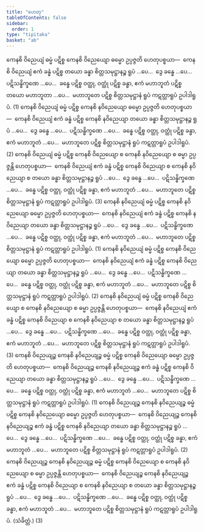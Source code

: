 ```yaml
---
title: "ဟေတု"
tableOfContents: false
sidebar:
  order: 1
type: "tipitaka"
basket: "ab"
---
```



<DynamicBreadcrumb />

<Division number="176">

<Paragraph number="950">
ကေနစိ ဝိညေယျံ ဓမ္မံ ပဋိစ္စ ကေနစိ ဝိညေယျော ဓမ္မော ဥပ္ပဇ္ဇတိ ဟေတုပစ္စယာ—  ကေနစိ ဝိညေယျံ ဧကံ ခန္ဓံ ပဋိစ္စ တယော ခန္ဓာ စိတ္တသမုဋ္ဌာနဉ္စ ရူပံ …ပေ…  ဒွေ ခန္ဓေ …ပေ…  ပဋိသန္ဓိက္ခဏေ …ပေ…  ခန္ဓေ ပဋိစ္စ ဝတ္ထု, ဝတ္ထုံ ပဋိစ္စ ခန္ဓာ, ဧကံ မဟာဘူတံ ပဋိစ္စ တယော မဟာဘူတာ …ပေ…  မဟာဘူတေ ပဋိစ္စ စိတ္တသမုဋ္ဌာနံ ရူပံ ကဋတ္တာရူပံ ဥပါဒါရူပံ. (1)
</Paragraph>

<Paragraph number="951">
ကေနစိ ဝိညေယျံ ဓမ္မံ ပဋိစ္စ ကေနစိ နဝိညေယျော ဓမ္မော ဥပ္ပဇ္ဇတိ ဟေတုပစ္စယာ—  ကေနစိ ဝိညေယျံ ဧကံ ခန္ဓံ ပဋိစ္စ ကေနစိ နဝိညေယျာ တယော ခန္ဓာ စိတ္တသမုဋ္ဌာနဉ္စ ရူပံ …ပေ…  ဒွေ ခန္ဓေ …ပေ…  ပဋိသန္ဓိက္ခဏေ …ပေ…  ခန္ဓေ ပဋိစ္စ ဝတ္ထု, ဝတ္ထုံ ပဋိစ္စ ခန္ဓာ, ဧကံ မဟာဘူတံ …ပေ…  မဟာဘူတေ ပဋိစ္စ စိတ္တသမုဋ္ဌာနံ ရူပံ ကဋတ္တာရူပံ ဥပါဒါရူပံ. (2)
</Paragraph>

<Paragraph number="952">
ကေနစိ ဝိညေယျံ ဓမ္မံ ပဋိစ္စ ကေနစိ ဝိညေယျော စ ကေနစိ နဝိညေယျော စ ဓမ္မာ ဥပ္ပဇ္ဇန္တိ ဟေတုပစ္စယာ—  ကေနစိ ဝိညေယျံ ဧကံ ခန္ဓံ ပဋိစ္စ ကေနစိ ဝိညေယျာ စ ကေနစိ နဝိညေယျာ စ တယော ခန္ဓာ စိတ္တသမုဋ္ဌာနဉ္စ ရူပံ …ပေ…  ဒွေ ခန္ဓေ …ပေ…  ပဋိသန္ဓိက္ခဏေ …ပေ…  ခန္ဓေ ပဋိစ္စ ဝတ္ထု, ဝတ္ထုံ ပဋိစ္စ ခန္ဓာ, ဧကံ မဟာဘူတံ …ပေ…  မဟာဘူတေ ပဋိစ္စ စိတ္တသမုဋ္ဌာနံ ရူပံ ကဋတ္တာရူပံ ဥပါဒါရူပံ. (3)
</Paragraph>

</Division>
<Division number="177">

<Paragraph number="953">
ကေနစိ နဝိညေယျံ ဓမ္မံ ပဋိစ္စ ကေနစိ နဝိညေယျော ဓမ္မော ဥပ္ပဇ္ဇတိ ဟေတုပစ္စယာ—  ကေနစိ နဝိညေယျံ ဧကံ ခန္ဓံ ပဋိစ္စ ကေနစိ နဝိညေယျာ တယော ခန္ဓာ စိတ္တသမုဋ္ဌာနဉ္စ ရူပံ …ပေ…  ဒွေ ခန္ဓေ …ပေ…  ပဋိသန္ဓိက္ခဏေ …ပေ…  ခန္ဓေ ပဋိစ္စ ဝတ္ထု, ဝတ္ထုံ ပဋိစ္စ ခန္ဓာ, ဧကံ မဟာဘူတံ …ပေ…  မဟာဘူတေ ပဋိစ္စ စိတ္တသမုဋ္ဌာနံ ရူပံ ကဋတ္တာရူပံ ဥပါဒါရူပံ. (1)
</Paragraph>

<Paragraph number="954">
ကေနစိ နဝိညေယျံ ဓမ္မံ ပဋိစ္စ ကေနစိ ဝိညေယျော ဓမ္မော ဥပ္ပဇ္ဇတိ ဟေတုပစ္စယာ—  ကေနစိ နဝိညေယျံ ဧကံ ခန္ဓံ ပဋိစ္စ ကေနစိ ဝိညေယျာ တယော ခန္ဓာ စိတ္တသမုဋ္ဌာနဉ္စ ရူပံ …ပေ…  ဒွေ ခန္ဓေ …ပေ…  ပဋိသန္ဓိက္ခဏေ …ပေ…  ခန္ဓေ ပဋိစ္စ ဝတ္ထု, ဝတ္ထုံ ပဋိစ္စ ခန္ဓာ, ဧကံ မဟာဘူတံ …ပေ…  မဟာဘူတေ ပဋိစ္စ စိတ္တသမုဋ္ဌာနံ ရူပံ ကဋတ္တာရူပံ ဥပါဒါရူပံ. (2)
</Paragraph>

<Paragraph number="955">
ကေနစိ နဝိညေယျံ ဓမ္မံ ပဋိစ္စ ကေနစိ ဝိညေယျော စ ကေနစိ နဝိညေယျော စ ဓမ္မာ ဥပ္ပဇ္ဇန္တိ ဟေတုပစ္စယာ—  ကေနစိ နဝိညေယျံ ဧကံ ခန္ဓံ ပဋိစ္စ ကေနစိ ဝိညေယျာ စ ကေနစိ နဝိညေယျာ စ တယော ခန္ဓာ စိတ္တသမုဋ္ဌာနဉ္စ ရူပံ …ပေ…  ဒွေ ခန္ဓေ …ပေ…  ပဋိသန္ဓိက္ခဏေ …ပေ…  ခန္ဓေ ပဋိစ္စ ဝတ္ထု, ဝတ္ထုံ ပဋိစ္စ ခန္ဓာ, ဧကံ မဟာဘူတံ …ပေ…  မဟာဘူတေ ပဋိစ္စ စိတ္တသမုဋ္ဌာနံ ရူပံ ကဋတ္တာရူပံ ဥပါဒါရူပံ. (3)
</Paragraph>

</Division>
<Division number="178">

<Paragraph number="956">
ကေနစိ ဝိညေယျဉ္စ ကေနစိ နဝိညေယျဉ္စ ဓမ္မံ ပဋိစ္စ ကေနစိ ဝိညေယျော ဓမ္မော ဥပ္ပဇ္ဇတိ ဟေတုပစ္စယာ—  ကေနစိ ဝိညေယျဉ္စ ကေနစိ နဝိညေယျဉ္စ ဧကံ ခန္ဓံ ပဋိစ္စ ကေနစိ ဝိညေယျာ တယော ခန္ဓာ စိတ္တသမုဋ္ဌာနဉ္စ ရူပံ …ပေ…  ဒွေ ခန္ဓေ …ပေ…  ပဋိသန္ဓိက္ခဏေ …ပေ…  ခန္ဓေ ပဋိစ္စ ဝတ္ထု, ဝတ္ထုံ ပဋိစ္စ ခန္ဓာ, ဧကံ မဟာဘူတံ …ပေ…  မဟာဘူတေ ပဋိစ္စ စိတ္တသမုဋ္ဌာနံ ရူပံ ကဋတ္တာရူပံ ဥပါဒါရူပံ. (1)
</Paragraph>

<Paragraph number="957">
ကေနစိ ဝိညေယျဉ္စ ကေနစိ နဝိညေယျဉ္စ ဓမ္မံ ပဋိစ္စ ကေနစိ နဝိညေယျော ဓမ္မော ဥပ္ပဇ္ဇတိ ဟေတုပစ္စယာ—  ကေနစိ ဝိညေယျဉ္စ ကေနစိ နဝိညေယျဉ္စ ဧကံ ခန္ဓံ ပဋိစ္စ ကေနစိ နဝိညေယျာ တယော ခန္ဓာ စိတ္တသမုဋ္ဌာနဉ္စ ရူပံ …ပေ…  ဒွေ ခန္ဓေ …ပေ…  ပဋိသန္ဓိက္ခဏေ …ပေ…  ခန္ဓေ ပဋိစ္စ ဝတ္ထု, ဝတ္ထုံ ပဋိစ္စ ခန္ဓာ, ဧကံ မဟာဘူတံ …ပေ…  မဟာဘူတေ ပဋိစ္စ စိတ္တသမုဋ္ဌာနံ ရူပံ ကဋတ္တာရူပံ ဥပါဒါရူပံ. (2)
</Paragraph>

<Paragraph number="958">
ကေနစိ ဝိညေယျဉ္စ ကေနစိ နဝိညေယျဉ္စ ဓမ္မံ ပဋိစ္စ ကေနစိ ဝိညေယျော စ ကေနစိ နဝိညေယျော စ ဓမ္မာ ဥပ္ပဇ္ဇန္တိ ဟေတုပစ္စယာ—  ကေနစိ ဝိညေယျဉ္စ ကေနစိ နဝိညေယျဉ္စ ဧကံ ခန္ဓံ ပဋိစ္စ ကေနစိ ဝိညေယျာ စ ကေနစိ နဝိညေယျာ စ တယော ခန္ဓာ စိတ္တသမုဋ္ဌာနဉ္စ ရူပံ …ပေ…  ဒွေ ခန္ဓေ …ပေ…  ပဋိသန္ဓိက္ခဏေ …ပေ…  ခန္ဓေ ပဋိစ္စ ဝတ္ထု, ဝတ္ထုံ ပဋိစ္စ ခန္ဓာ, ဧကံ မဟာဘူတံ …ပေ…  မဟာဘူတေ ပဋိစ္စ စိတ္တသမုဋ္ဌာနံ ရူပံ ကဋတ္တာရူပံ ဥပါဒါရူပံ. (သံခိတ္တံ.) (3)
</Paragraph>
</Division>